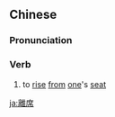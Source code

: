 {{also|离席}}
==Chinese==
{{zh-forms|s=离席}}

===Pronunciation===
{{zh-pron
|m=líxí
|mn=lī-se̍k/lî-se̍k
|cat=v
}}

===Verb===
{{zh-verb}}

# {{lb|zh|literary}} to [[rise]] [[from]] [[one]]'s [[seat]]

[[ja:離席]]